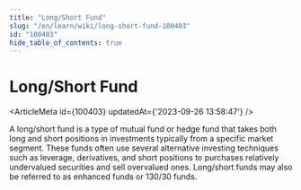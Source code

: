 ```yaml
---
title: "Long/Short Fund"
slug: "/en/learn/wiki/long-short-fund-100403"
id: "100403"
hide_table_of_contents: true
---
```



# Long/Short Fund

<ArticleMeta id={100403} updatedAt={'2023-09-26 13:58:47'} />
<div className='border-solid border-b border-t-0 my-4 border-[var(--ifm-color-gray-300)]' />

A long/short fund is a type of mutual fund or hedge fund that takes both long and short positions in investments typically from a specific market segment. These funds often use several alternative investing techniques such as leverage, derivatives, and short positions to purchases relatively undervalued securities and sell overvalued ones. Long/short funds may also be referred to as enhanced funds or 130/30 funds.
